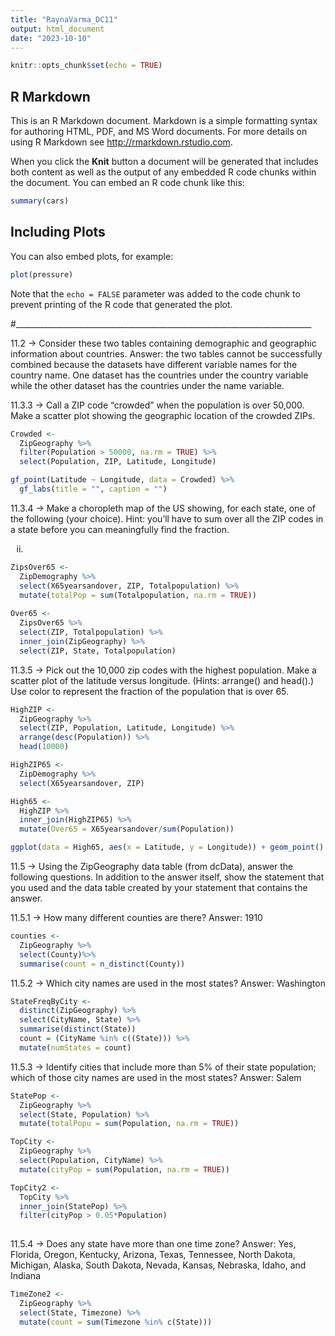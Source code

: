 ```yaml
---
title: "RaynaVarma_DC11"
output: html_document
date: "2023-10-10"
---
```


```r
knitr::opts_chunk$set(echo = TRUE)
```

## R Markdown

This is an R Markdown document. Markdown is a simple formatting syntax for authoring HTML, PDF, and MS Word documents. For more details on using R Markdown see <http://rmarkdown.rstudio.com>.

When you click the **Knit** button a document will be generated that includes both content as well as the output of any embedded R code chunks within the document. You can embed an R code chunk like this:

```r
summary(cars)
```

## Including Plots

You can also embed plots, for example:

```r
plot(pressure)
```

Note that the `echo = FALSE` parameter was added to the code chunk to prevent printing of the R code that generated the plot.

#__________________________________________________________________________

11.2 -> Consider these two tables containing demographic and geographic information about countries.
Answer: the two tables cannot be successfully combined because the datasets have different variable names for the country name. One dataset has the countries under the country variable while the other dataset has the countries under the name variable. 


11.3.3 -> Call a ZIP code “crowded” when the population is over 50,000. Make a scatter plot showing the geographic location of the crowded ZIPs.
```r
Crowded <-
  ZipGeography %>%
  filter(Population > 50000, na.rm = TRUE) %>%
  select(Population, ZIP, Latitude, Longitude)

gf_point(Latitude ~ Longitude, data = Crowded) %>% 
  gf_labs(title = "", caption = "")
```

11.3.4 -> Make a choropleth map of the US showing, for each state, one of the following (your choice). Hint: you’ll have to sum over all the ZIP codes in a state before you can meaningfully find the fraction.

ii.
```r
ZipsOver65 <-
  ZipDemography %>%
  select(X65yearsandover, ZIP, Totalpopulation) %>%
  mutate(totalPop = sum(Totalpopulation, na.rm = TRUE))
  
Over65 <-
  ZipsOver65 %>%
  select(ZIP, Totalpopulation) %>%
  inner_join(ZipGeography) %>%
  select(ZIP, State, Totalpopulation)

```

11.3.5 -> Pick out the 10,000 zip codes with the highest population. Make a scatter plot of the latitude versus longitude. (Hints: arrange() and head().) Use color to represent the fraction of the population that is over 65.

```r
HighZIP <-
  ZipGeography %>%
  select(ZIP, Population, Latitude, Longitude) %>%
  arrange(desc(Population)) %>%
  head(10000)

HighZIP65 <-
  ZipDemography %>%
  select(X65yearsandover, ZIP)

High65 <-
  HighZIP %>%
  inner_join(HighZIP65) %>%
  mutate(Over65 = X65yearsandover/sum(Population))

ggplot(data = High65, aes(x = Latitude, y = Longitude)) + geom_point()  + aes(colour = X65yearsandover) + theme(legend.position = "right") + labs(title = "")
```

11.5 -> Using the ZipGeography data table (from dcData), answer the following questions. In addition to the answer itself, show the statement that you used and the data table created by your statement that contains the answer.

11.5.1 -> How many different counties are there?
Answer: 1910

```r
counties <-
  ZipGeography %>%
  select(County)%>%
  summarise(count = n_distinct(County))


```


11.5.2 -> Which city names are used in the most states?
Answer: Washington

```r
StateFreqByCity <-
  distinct(ZipGeography) %>%
  select(CityName, State) %>%
  summarise(distinct(State))
  count = (CityName %in% c((State))) %>%
  mutate(numStates = count)


```


11.5.3 -> Identify cities that include more than 5% of their state population; which of those city names are used in the most states?
Answer: Salem

```r
StatePop <-
  ZipGeography %>%
  select(State, Population) %>%
  mutate(totalPopu = sum(Population, na.rm = TRUE))

TopCity <-
  ZipGeography %>%
  select(Population, CityName) %>%
  mutate(cityPop = sum(Population, na.rm = TRUE))

TopCity2 <-
  TopCity %>%
  inner_join(StatePop) %>%
  filter(cityPop > 0.05*Population)
  


```



11.5.4 -> Does any state have more than one time zone?
Answer: Yes, Florida, Oregon, Kentucky, Arizona, Texas, Tennessee, North Dakota, Michigan, Alaska, South Dakota, Nevada, Kansas, Nebraska, Idaho, and Indiana

```r
TimeZone2 <-
  ZipGeography %>%
  select(State, Timezone) %>%
  mutate(count = sum(Timezone %in% c(State)))



```

